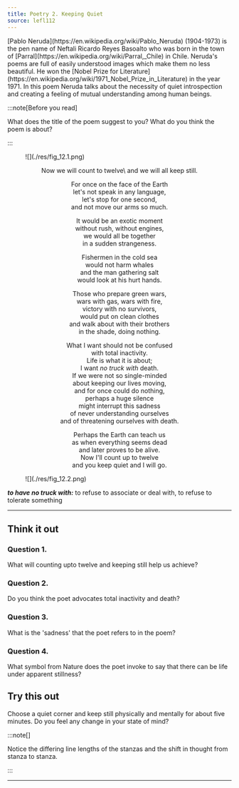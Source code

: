 ```yaml
---
title: Poetry 2. Keeping Quiet
source: lefl112
---
```


<Card id="poet" title="About the poet">
[Pablo Neruda](https://en.wikipedia.org/wiki/Pablo_Neruda) (1904-1973) 
is the pen name of Neftali Ricardo Reyes Basoalto who
was born in the town of [Parral](https://en.wikipedia.org/wiki/Parral,_Chile) 
in Chile. Neruda's poems are full of easily
understood images which make them no less beautiful. He won the 
[Nobel Prize for Literature](https://en.wikipedia.org/wiki/1971_Nobel_Prize_in_Literature) 
in the year 1971. In this poem Neruda talks about the necessity of
quiet introspection and creating a feeling of mutual understanding among human
beings.
</Card>

:::note[Before you read]

What does the title of the poem suggest to you? What do you think the poem is
about?

:::

<Figure halfWidth={true} invertable={true}>
![](./res/fig_12.1.png)
</Figure>

<center>
Now we will count to twelve\
and we will all keep still.

For once on the face of the Earth\
let's not speak in any language,\
let's stop for one second,\
and not move our arms so much.

It would be an exotic moment\
without rush, without engines,\
we would all be together\
in a sudden strangeness.

Fishermen in the cold sea\
would not harm whales\
and the man gathering salt\
would look at his hurt hands.

Those who prepare green wars,\
wars with gas, wars with fire,\
victory with no survivors,\
would put on clean clothes\
and walk about with their brothers\
in the shade, doing nothing.

What I want should not be confused\
with total inactivity.\
Life is what it is about;\
I want _no truck with_ death.\
If we were not so single-minded\
about keeping our lives moving,\
and for once could do nothing,\
perhaps a huge silence\
might interrupt this sadness\
of never understanding ourselves\
and of threatening ourselves with death.

Perhaps the Earth can teach us\
as when everything seems dead\
and later proves to be alive.\
Now I'll count up to twelve\
and you keep quiet and I will go.
</center>

<Figure halfWidth={true} invertable={true}>
![](./res/fig_12.2.png)
</Figure>

_**to have no truck with:**_ to refuse to associate or deal with, to refuse to
tolerate something

---

## Think it out

### Question 1. 

What will counting upto twelve and keeping still help us achieve?

### Question 2. 

Do you think the poet advocates total inactivity and death?

### Question 3. 

What is the 'sadness' that the poet refers to in the poem?

### Question 4. 

What symbol from Nature does the poet invoke to say that there can be life
under apparent stillness?

## Try this out

Choose a quiet corner and keep still physically and mentally for about five
minutes. Do you feel any change in your state of mind?

:::note[]

Notice the differing line lengths of the stanzas and the shift in thought from
stanza to stanza.

:::

---
